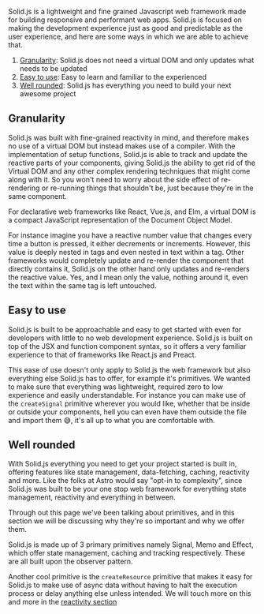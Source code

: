 
<Title>Why Solid?</Title>

Solid.js is a lightweight and fine grained Javascript web framework made for building responsive and performant web apps. Solid.js is focused on making the development experience just as good and predictable as the user experience, and here are some ways in which we are able to achieve that.

1. [Granularity](#granularity): Solid.js does not need a virtual DOM and only updates what needs to be updated
2. [Easy to use](#easy-to-use): Easy to learn and familiar to the experienced
3. [Well rounded](#well-rounded): Solid.js has everything you need to build your next awesome project 

## Granularity 

Solid.js was built with fine-grained reactivity in mind, and therefore makes no use of a virtual DOM but instead makes use of a compiler. With the implementation of setup functions, Solid.js is able to track and update the reactive parts of your components, giving Solid.js the ability to get rid of the Virtual DOM and any other complex rendering techniques that might come along with it. So you won't need to worry about the side effect of re-rendering or re-running things that shouldn't be, just because they're in the same component.

<Aside>
  For declarative web frameworks like React, Vue.js, and Elm, a virtual DOM is a
  compact JavaScript representation of the Document Object Model.
</Aside>

For instance imagine you have a reactive number value that changes every time a button is pressed, it either decrements or increments. However, this value is deeply nested in tags and even nested in text within a tag. Other frameworks would completely update and re-render the component that directly contains it, Solid.js on the other hand only updates and re-renders the reactive value. Yes, and I mean only the value, nothing around it, even the text within the same tag is left untouched.

## Easy to use

Solid.js is built to be approachable and easy to get started with even for developers with little to no web development experience. Solid.js is built on top of the JSX and function component syntax, so it offers a very familiar experience to that of frameworks like React.js and Preact.

This ease of use doesn't only apply to Solid.js the web framework but also everything else Solid.js has to offer, for example it's primitives. We wanted to make sure that everything was lightweight, required zero to low experience and easily understandable. For instance you can make use of the `createSignal` primitive wherever you would like, whether that be inside or outside your components, hell you can even have them outside the file and import them 😅, it's all up to what you are comfortable with.

## Well rounded

With Solid.js everything you need to get your project started is built in, offering features like state management, data-fetching, caching, reactivity and more. Like the folks at Astro would say "opt-in to complexity", since Solid.js was built to be your one stop web framework for everything state management, reactivity and everything in between.

Through out this page we've been talking about primitives, and in this section we will be discussing why they're so important and why we offer them.

Solid.js is made up of 3 primary primitives namely Signal, Memo and Effect, which offer state management, caching and tracking respectively. These are all built upon the observer pattern.

Another cool primitive is the `createResource` primitive that makes it easy for Solid.js to make use of async data without having to halt the execution process or delay anything else unless intended. We will touch more on this and more in the [reactivity section](TODO)
